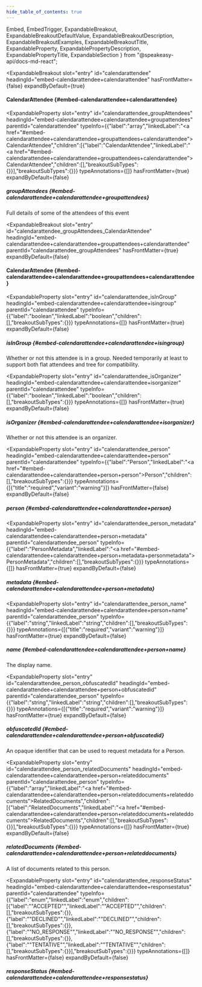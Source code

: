 ```yaml
---
hide_table_of_contents: true
---
```

  Embed,
  EmbedTrigger,
  ExpandableBreakout,
  ExpandableBreakoutDefaultValue,
  ExpandableBreakoutDescription,
  ExpandableBreakoutExamples,
  ExpandableBreakoutTitle,
  ExpandableProperty,
  ExpandablePropertyDescription,
  ExpandablePropertyTitle,
  ExpandableSection
} from "@speakeasy-api/docs-md-react";

<ExpandableSection>

<ExpandableBreakout
  slot="entry"
  id="calendarattendee"
  headingId="embed-calendarattendee+calendarattendee"
  hasFrontMatter={false}
  expandByDefault={true}
>

<ExpandableBreakoutTitle slot="title">

#### CalendarAttendee \{#embed-calendarattendee+calendarattendee\}

</ExpandableBreakoutTitle>

<ExpandableBreakoutDescription slot="description">

</ExpandableBreakoutDescription>

<ExpandableBreakoutExamples slot="examples">

</ExpandableBreakoutExamples>

<ExpandableBreakoutDefaultValue slot="defaultValue">

</ExpandableBreakoutDefaultValue>

</ExpandableBreakout>

<ExpandableProperty
  slot="entry"
  id="calendarattendee_groupAttendees"
  headingId="embed-calendarattendee+calendarattendee+groupattendees"
  parentId="calendarattendee"
  typeInfo={{"label":"array","linkedLabel":"<a href=\"#embed-calendarattendee+calendarattendee+groupattendees+calendarattendee\">CalendarAttendee</a>","children":[{"label":"CalendarAttendee","linkedLabel":"<a href=\"#embed-calendarattendee+calendarattendee+groupattendees+calendarattendee\">CalendarAttendee</a>","children":[],"breakoutSubTypes":{}}],"breakoutSubTypes":{}}}
  typeAnnotations={[]}
  hasFrontMatter={true}
  expandByDefault={false}
>

<ExpandablePropertyTitle slot="title">

##### groupAttendees \{#embed-calendarattendee+calendarattendee+groupattendees\}

</ExpandablePropertyTitle>

<ExpandablePropertyDescription slot="description">

Full details of some of the attendees of this event

</ExpandablePropertyDescription>

</ExpandableProperty>

<ExpandableBreakout
  slot="entry"
  id="calendarattendee_groupAttendees_CalendarAttendee"
  headingId="embed-calendarattendee+calendarattendee+groupattendees+calendarattendee"
  parentId="calendarattendee_groupAttendees"
  hasFrontMatter={true}
  expandByDefault={false}
>

<ExpandableBreakoutTitle slot="title">

#### CalendarAttendee \{#embed-calendarattendee+calendarattendee+groupattendees+calendarattendee\}

</ExpandableBreakoutTitle>

<ExpandableBreakoutDescription slot="description">

</ExpandableBreakoutDescription>

<ExpandableBreakoutExamples slot="examples">

</ExpandableBreakoutExamples>

<ExpandableBreakoutDefaultValue slot="defaultValue">

</ExpandableBreakoutDefaultValue>

</ExpandableBreakout>

<ExpandableProperty
  slot="entry"
  id="calendarattendee_isInGroup"
  headingId="embed-calendarattendee+calendarattendee+isingroup"
  parentId="calendarattendee"
  typeInfo={{"label":"boolean","linkedLabel":"boolean","children":[],"breakoutSubTypes":{}}}
  typeAnnotations={[]}
  hasFrontMatter={true}
  expandByDefault={false}
>

<ExpandablePropertyTitle slot="title">

##### isInGroup \{#embed-calendarattendee+calendarattendee+isingroup\}

</ExpandablePropertyTitle>

<ExpandablePropertyDescription slot="description">

Whether or not this attendee is in a group. Needed temporarily at least to support both flat attendees and tree for compatibility.

</ExpandablePropertyDescription>

</ExpandableProperty>

<ExpandableProperty
  slot="entry"
  id="calendarattendee_isOrganizer"
  headingId="embed-calendarattendee+calendarattendee+isorganizer"
  parentId="calendarattendee"
  typeInfo={{"label":"boolean","linkedLabel":"boolean","children":[],"breakoutSubTypes":{}}}
  typeAnnotations={[]}
  hasFrontMatter={true}
  expandByDefault={false}
>

<ExpandablePropertyTitle slot="title">

##### isOrganizer \{#embed-calendarattendee+calendarattendee+isorganizer\}

</ExpandablePropertyTitle>

<ExpandablePropertyDescription slot="description">

Whether or not this attendee is an organizer.

</ExpandablePropertyDescription>

</ExpandableProperty>

<ExpandableProperty
  slot="entry"
  id="calendarattendee_person"
  headingId="embed-calendarattendee+calendarattendee+person"
  parentId="calendarattendee"
  typeInfo={{"label":"Person","linkedLabel":"<a href=\"#embed-calendarattendee+calendarattendee+person+person\">Person</a>","children":[],"breakoutSubTypes":{}}}
  typeAnnotations={[{"title":"required","variant":"warning"}]}
  hasFrontMatter={false}
  expandByDefault={false}
>

<ExpandablePropertyTitle slot="title">

##### person \{#embed-calendarattendee+calendarattendee+person\}

</ExpandablePropertyTitle>

</ExpandableProperty>

<ExpandableProperty
  slot="entry"
  id="calendarattendee_person_metadata"
  headingId="embed-calendarattendee+calendarattendee+person+metadata"
  parentId="calendarattendee_person"
  typeInfo={{"label":"PersonMetadata","linkedLabel":"<a href=\"#embed-calendarattendee+calendarattendee+person+metadata+personmetadata\">PersonMetadata</a>","children":[],"breakoutSubTypes":{}}}
  typeAnnotations={[]}
  hasFrontMatter={true}
  expandByDefault={false}
>

<ExpandablePropertyTitle slot="title">

##### metadata \{#embed-calendarattendee+calendarattendee+person+metadata\}

</ExpandablePropertyTitle>

<Embed slot="embed">

<EmbedTrigger slot="trigger" embedTitle="metadata" triggerText="View metadata details">

<Embedmetadata />

</EmbedTrigger>

</Embed>

</ExpandableProperty>

<ExpandableProperty
  slot="entry"
  id="calendarattendee_person_name"
  headingId="embed-calendarattendee+calendarattendee+person+name"
  parentId="calendarattendee_person"
  typeInfo={{"label":"string","linkedLabel":"string","children":[],"breakoutSubTypes":{}}}
  typeAnnotations={[{"title":"required","variant":"warning"}]}
  hasFrontMatter={true}
  expandByDefault={false}
>

<ExpandablePropertyTitle slot="title">

##### name \{#embed-calendarattendee+calendarattendee+person+name\}

</ExpandablePropertyTitle>

<ExpandablePropertyDescription slot="description">

The display name.

</ExpandablePropertyDescription>

</ExpandableProperty>

<ExpandableProperty
  slot="entry"
  id="calendarattendee_person_obfuscatedId"
  headingId="embed-calendarattendee+calendarattendee+person+obfuscatedid"
  parentId="calendarattendee_person"
  typeInfo={{"label":"string","linkedLabel":"string","children":[],"breakoutSubTypes":{}}}
  typeAnnotations={[{"title":"required","variant":"warning"}]}
  hasFrontMatter={true}
  expandByDefault={false}
>

<ExpandablePropertyTitle slot="title">

##### obfuscatedId \{#embed-calendarattendee+calendarattendee+person+obfuscatedid\}

</ExpandablePropertyTitle>

<ExpandablePropertyDescription slot="description">

An opaque identifier that can be used to request metadata for a Person.

</ExpandablePropertyDescription>

</ExpandableProperty>

<ExpandableProperty
  slot="entry"
  id="calendarattendee_person_relatedDocuments"
  headingId="embed-calendarattendee+calendarattendee+person+relateddocuments"
  parentId="calendarattendee_person"
  typeInfo={{"label":"array","linkedLabel":"<a href=\"#embed-calendarattendee+calendarattendee+person+relateddocuments+relateddocuments\">RelatedDocuments</a>","children":[{"label":"RelatedDocuments","linkedLabel":"<a href=\"#embed-calendarattendee+calendarattendee+person+relateddocuments+relateddocuments\">RelatedDocuments</a>","children":[],"breakoutSubTypes":{}}],"breakoutSubTypes":{}}}
  typeAnnotations={[]}
  hasFrontMatter={true}
  expandByDefault={false}
>

<ExpandablePropertyTitle slot="title">

##### relatedDocuments \{#embed-calendarattendee+calendarattendee+person+relateddocuments\}

</ExpandablePropertyTitle>

<ExpandablePropertyDescription slot="description">

A list of documents related to this person.

</ExpandablePropertyDescription>

</ExpandableProperty>

<ExpandableProperty
  slot="entry"
  id="calendarattendee_responseStatus"
  headingId="embed-calendarattendee+calendarattendee+responsestatus"
  parentId="calendarattendee"
  typeInfo={{"label":"enum","linkedLabel":"enum","children":[{"label":"\"ACCEPTED\"","linkedLabel":"\"ACCEPTED\"","children":[],"breakoutSubTypes":{}},{"label":"\"DECLINED\"","linkedLabel":"\"DECLINED\"","children":[],"breakoutSubTypes":{}},{"label":"\"NO_RESPONSE\"","linkedLabel":"\"NO_RESPONSE\"","children":[],"breakoutSubTypes":{}},{"label":"\"TENTATIVE\"","linkedLabel":"\"TENTATIVE\"","children":[],"breakoutSubTypes":{}}],"breakoutSubTypes":{}}}
  typeAnnotations={[]}
  hasFrontMatter={false}
  expandByDefault={false}
>

<ExpandablePropertyTitle slot="title">

##### responseStatus \{#embed-calendarattendee+calendarattendee+responsestatus\}

</ExpandablePropertyTitle>

</ExpandableProperty>

</ExpandableSection>